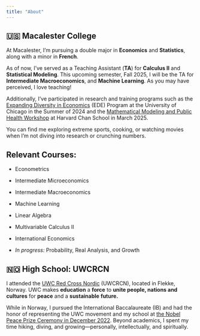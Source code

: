 ```yaml
---
title: "About"
---
```


## 🇺🇸 Macalester College

At Macalester, I'm pursuing a double major in **Economics** and **Statistics**, along with a minor in **French**.

As of now, I've served as a Teaching Assistant (**TA**) for **Calculus II** and **Statistical Modeling**. This upcoming semester, Fall 2025, I will be the TA for **Intermediate Macroeconomics**, and **Machine Learning**. As you may have perceived, I love teaching!

Additionally, I've participated in research and training programs such as the [Expanding Diversity in Economics](https://www.macalester.edu/news/2024/04/three-macalester-students-selected-for-university-of-chicagos-prestigious-economics-program/) (EDE) Program at the University of Chicago in the Summer of 2024 and the [Mathematical Modeling and Public Health Workshop](https://hsph.harvard.edu/epidemiology/news/mathematical-modeling-and-public-health-workshop/) at Harvard Chan School in March 2025.

You can find me exploring extreme sports, cooking, or watching movies when I'm not diving into research or crunching numbers.

## Relevant Courses:

-   Econometrics

-   Intermediate Microeconomics

-   Intermediate Macroeconomics

-   Machine Learning

-   Linear Algebra

-   Multivariable Calculus II

-   International Economics

-   *In progress:* Probability, Real Analysis, and Growth

## 🇳🇴 High School: UWCRCN

I attended the [UWC Red Cross Nordic](https://www.uwc.org/rcn) (UWCRCN), located in Flekke, Norway. UWC makes **education** a **force** to **unite people, nations and cultures** for **peace** and a **sustainable** **future.**

While in Norway, I pursued the International Baccalaureate (IB) and had the honor of representing the UWC movement and my school at [the Nobel Peace Prize Ceremony in December 2022](https://uwcrcn.no/nobel-peace-prize_2022/). Beyond academics, I spent my time hiking, diving, and growing—personally, intellectually, and spiritually.
